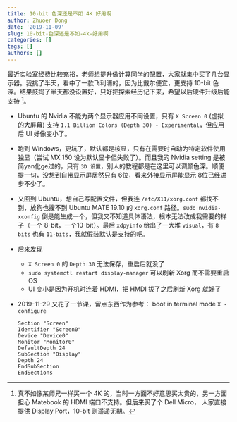 ```yaml
---
title: 10-bit 色深还是不如 4K 好用啊
author: Zhuoer Dong
date: '2019-11-09'
slug: 10-bit-色深还是不如-4k-好用啊
categories: []
tags: []
authors: []
---
```




最近实验室经费比较充裕，老师想提升做计算同学的配置，大家就集中买了几台显示器。我挑了半天，看中了一款飞利浦的，因为比戴尔便宜，更支持 10-bit 色深。结果鼓捣了半天都没设置好，只好把探索经历记下来，希望以后硬件升级后能支持 ^[真不如像某师兄一样买一个 4K 的，当时一方面不好意思买太贵的，另一方面担心 Matebook 的 HDMI 端口不支持。但后来买了个 Dell Micro， 人家直接提供 Display Port，10-bit 则遥遥无期。]。

- Ubuntu 的 Nvidia 不能为两个显示器应用不同设置，只有 `X Screen 0` (虚拟的大屏幕) 支持 `1.1 Billion Colors (Depth 30) - Experimental`，但应用后 UI 好像变小了。
- 跑到 Windows，更坑了，默认都是核显，只有在需要时自动为特定软件使用独显（尝试 MX 150 设为默认显卡但失败了）。而且我的 Nvidia setting 是被简yan化ge过的，只有 `3D 设置`，别人的教程都是在这里可以调颜色深。顺便提一句，没想到自带显示屏居然只有 6位，看来外接显示屏能显示 8位已经进步不少了。
- 又回到 Ubuntu，想自己写配置文件，但我连 `/etc/X11/xorg.conf` 都找不到，放狗也搜不到 Ubuntu MATE 19.10 的 `xorg.conf` 路径。`sudo nvidia-xconfig` 倒是能生成一个，但我又不知道具体语法，根本无法改成我需要的样子（一个 8-bit，一个10-bit）。最后 `xdpyinfo` 给出了一大堆 `visual`，有 `8 bits` 也有 `11-bits`，我就假装默认是支持的吧。
- 后来发现
  + `X Screen 0` 的 `Depth 30` 无法保存，重启后就没了
  + `sudo systemctl restart display-manager` 可以刷新 Xorg 而不需要重启 OS
  + UI 变小是因为开机时连着 HDMI，把 HMDI 拔了之后刷新 Xorg 就好了
- 2019-11-29 又花了一节课，留点东西作为参考： boot in terminal mode `X -configure`
  ```
  Section "Screen"
  Identifier "Screen0"
  Device "Device0"
  Monitor "Monitor0"
  DefaultDepth 24
  SubSection "Display"
  Depth 24
  EndSubSection
  EndSections
  ```


